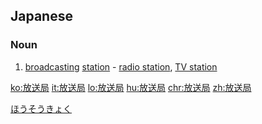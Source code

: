 ==Japanese==
{{ja-kanjitab|放|送|局}}

===Noun===
{{ja-noun|ほうそうきょく}}

# [[broadcasting]] [[station]] - [[radio station]], [[TV station]]

[[Category:ja:Broadcasting|ほうそうきょく]]

[[ko:放送局]]
[[it:放送局]]
[[lo:放送局]]
[[hu:放送局]]
[[chr:放送局]]
[[zh:放送局]]